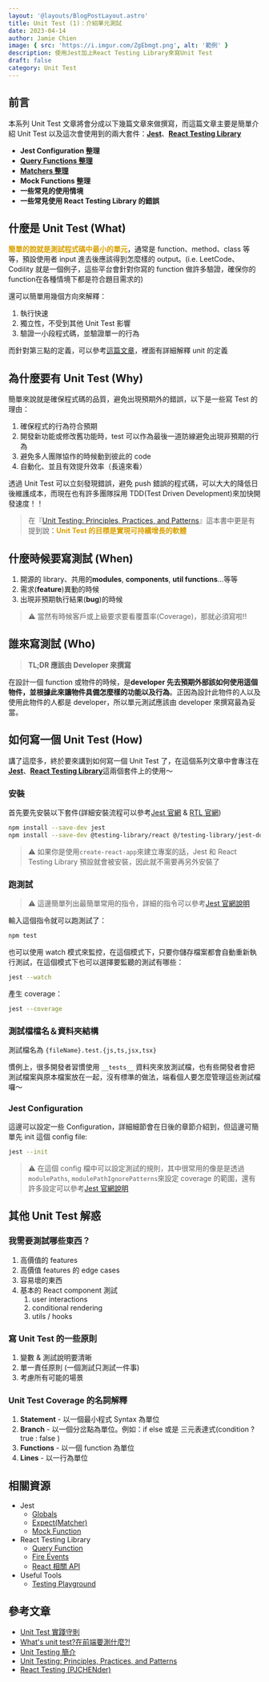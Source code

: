 ```yaml
---
layout: '@layouts/BlogPostLayout.astro'
title: Unit Test (1)：介紹單元測試
date: 2023-04-14
author: Jamie Chien
image: { src: 'https://i.imgur.com/ZgEbmgt.png', alt: '範例' }
description: 使用Jest加上React Testing Library來寫Unit Test
draft: false
category: Unit Test
---
```



## 前言

本系列 Unit Test 文章將會分成以下幾篇文章來做撰寫，而這篇文章主要是簡單介紹 Unit Test 以及這次會使用到的兩大套件：[**Jest**](https://jestjs.io/)、[**React Testing Library**](https://testing-library.com/docs/react-testing-library/intro/)

- **Jest Configuration 整理**
- [**Query Functions 整理**](./unittest-queryfunctions)
- [**Matchers 整理**](./unittest-matchers)
- **Mock Functions 整理**
- **一些常見的使用情境**
- **一些常見使用 React Testing Library 的錯誤**

## 什麼是 Unit Test (What)

<strong style="color:#DAA001">簡單的說就是測試程式碼中最小的單元</strong>，通常是
function、method、class 等等，預設使用者 input 進去後應該得到怎麼樣的 output。(i.e.
LeetCode、Codility 就是一個例子，這些平台會針對你寫的 function 做許多驗證，確保你的
function在各種情境下都是符合題目需求的)

還可以簡單用幾個方向來解釋：

1. 執行快速
2. 獨立性，不受到其他 Unit Test 影響
3. 驗證一小段程式碼，並驗證單一的行為

而針對第三點的定義，可以參考[這篇文章](https://yu-jack.github.io/2020/09/14/unit-test-best-practice-part-1/)，裡面有詳細解釋 unit 的定義

## 為什麼要有 Unit Test (Why)

簡單來說就是確保程式碼的品質，避免出現預期外的錯誤，以下是一些寫 Test 的理由：

1. 確保程式的行為符合預期
2. 開發新功能或修改舊功能時，test 可以作為最後一道防線避免出現非預期的行為
3. 避免多人團隊協作的時候動到彼此的 code
4. 自動化、並且有效提升效率（長遠來看）

透過 Unit Test 可以立刻發現錯誤，避免 push 錯誤的程式碼，可以大大的降低日後維護成本，而現在也有許多團隊採用 TDD(Test Driven Development)來加快開發速度！！

> 在『[Unit Testing: Principles, Practices, and Patterns](<https://sd.blackball.lv/library/unit_testing_(2020).pdf>)』這本書中更是有提到說：<strong style="color:#DAA001">Unit Test 的目標是實現可持續增長的軟體</strong>

## 什麼時候要寫測試 (When)

1. 開源的 library、共用的**modules**, **components**, **util functions**...等等
2. 需求(**feature**)異動的時候
3. 出現非預期執行結果(**bug**)的時候

> ⚠️ 當然有時候客戶或上級要求要看覆蓋率(Coverage)，那就必須寫啦!!

## 誰來寫測試 (Who)

> **TL;DR 應該由 Developer 來撰寫**

在設計一個 function 或物件的時候，是**developer 先去預期外部該如何使用這個物件，並根據此來讓物件具備怎麼樣的功能以及行為**。正因為設計此物件的人以及使用此物件的人都是 developer，所以單元測試應該由 developer 來撰寫最為妥當。

## 如何寫一個 Unit Test (How)

講了這麼多，終於要來講到如何寫一個 Unit Test 了，在這個系列文章中會專注在[**Jest**](https://jestjs.io/)、[**React Testing Library**](https://testing-library.com/docs/react-testing-library/intro/)這兩個套件上的使用～

### 安裝

首先要先安裝以下套件(詳細安裝流程可以參考[Jest 官網](https://jestjs.io/docs/getting-started) & [RTL 官網](https://testing-library.com/docs/react-testing-library/intro/))

```bash
npm install --save-dev jest
npm install --save-dev @testing-library/react @/testing-library/jest-dom
```

> ⚠️ 如果你是使用`create-react-app`來建立專案的話，Jest 和 React Testing Library 預設就會被安裝，因此就不需要再另外安裝了

### 跑測試

> ⚠️ 這邊簡單列出最簡單常用的指令，詳細的指令可以參考[Jest 官網說明](https://jestjs.io/docs/cli)

輸入這個指令就可以跑測試了：

```bash
npm test
```

也可以使用 watch 模式來監控，在這個模式下，只要你儲存檔案都會自動重新執行測試，在這個模式下也可以選擇要監聽的測試有哪些：

```bash
jest --watch
```

產生 coverage：

```bash
jest --coverage
```

### 測試檔檔名＆資料夾結構

測試檔名為 `{fileName}.test.{js,ts,jsx,tsx}`

慣例上，很多開發者習慣使用 `__tests__` 資料夾來放測試檔，也有些開發者會把測試檔案與原本檔案放在一起，沒有標準的做法，端看個人要怎麼管理這些測試檔囉～

### Jest Configuration

這邊可以設定一些 Configuration，詳細細節會在日後的章節介紹到，但這邊可簡單先 init 這個 config file:

```bash
jest --init
```

> ⚠️ 在這個 config 檔中可以設定測試的規則，其中很常用的像是是透過 `modulePaths`, `modulePathIgnorePatterns`來設定 coverage 的範圍，還有許多設定可以參考[Jest 官網說明](https://jestjs.io/docs/configuration)

## 其他 Unit Test 解惑

### 我需要測試哪些東西？

1. 高價值的 features
2. 高價值 features 的 edge cases
3. 容易壞的東西
4. 基本的 React component 測試
   1. user interactions
   2. conditional rendering
   3. utils / hooks

### 寫 Unit Test 的一些原則

1. 變數 & 測試說明要清晰
2. 單一責任原則 (一個測試只測試一件事)
3. 考慮所有可能的場景

### Unit Test Coverage 的名詞解釋

1. **Statement** - 以一個最小程式 Syntax 為單位
2. **Branch** - 以一個分岔點為單位。例如：if else 或是 三元表達式(condition ? true : false )
3. **Functions** - 以一個 function 為單位
4. **Lines** - 以一行為單位

## 相關資源

- Jest
  - [Globals](https://jestjs.io/docs/api)
  - [Expect(Matcher)](https://jestjs.io/docs/expect)
  - [Mock Function](https://jestjs.io/docs/mock-function-api)
- React Testing Library
  - [Query Function](https://testing-library.com/docs/queries/about)
  - [Fire Events](https://testing-library.com/docs/dom-testing-library/api-events)
  - [React 相關 API](https://testing-library.com/docs/react-testing-library/api)
- Useful Tools
  - [Testing Playground](https://testing-playground.com/)

## 參考文章

- [Unit Test 實踐守則](https://yu-jack.github.io/2020/09/14/unit-test-best-practice-part-1/)
- [What's unit test?在前端要測什麼?!](https://hsien-w-wei.medium.com/ut-whats-unit-test-%E5%9C%A8%E5%89%8D%E7%AB%AF%E6%98%AF%E8%A6%81%E6%B8%AC%E4%BB%80%E9%BA%BC-a11efc529204)
- [Unit Testing 簡介](https://ithelp.ithome.com.tw/articles/10102264)
- [Unit Testing: Principles, Practices, and Patterns](<https://sd.blackball.lv/library/unit_testing_(2020).pdf>)
- [React Testing (PJCHENder)](https://pjchender.dev/react/note-react-testing/)
